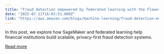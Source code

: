 ```yaml
---
title: "Fraud detection empowered by federated learning with the Flower framework on Amazon SageMaker AI"
date: "2025-07-11T16:03:51.000Z"
link: "https://aws.amazon.com/blogs/machine-learning/fraud-detection-empowered-by-federated-learning-with-the-flower-framework-on-amazon-sagemaker-ai/"
---
```


In this post, we explore how SageMaker and federated learning help financial institutions build scalable, privacy-first fraud detection systems.

[Read more](https://aws.amazon.com/blogs/machine-learning/fraud-detection-empowered-by-federated-learning-with-the-flower-framework-on-amazon-sagemaker-ai/)
